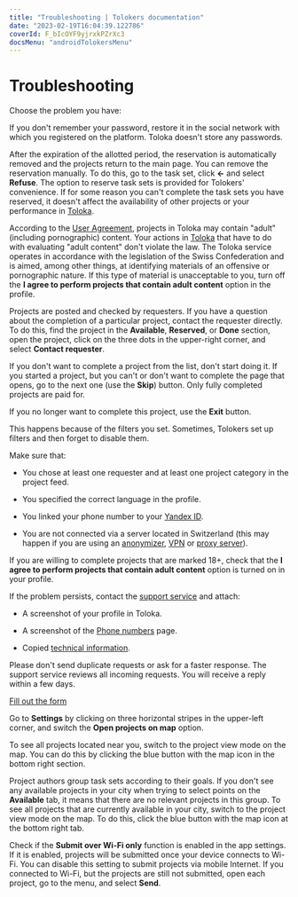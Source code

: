 ```yaml
---
title: "Troubleshooting | Tolokers documentation"
date: "2023-02-19T16:04:39.122786"
coverId: F_bIcOYF9yjrxkPZrXc3
docsMenu: "androidTolokersMenu"
---
```



# Troubleshooting

Choose the problem you have:

<Cut title="Problem with registration or login">

<TroubleshootingContent1/>

<Cut title="I don't remember my username or password">

If you don't remember your password, restore it in the social network with which you registered on the platform. Toloka doesn't store any passwords.

</Cut>

<TroubleshootingContent2/>

</Cut>

<TroubleshootingContent12/>

<Cut title="Questions about projects">

<TroubleshootingContent13/>

<Cut title="How do I remove a reservation from a task?">

After the expiration of the allotted period, the reservation is automatically removed and the projects return to the main page. You can remove the reservation manually. To do this, go to the task set, click **←** and select **Refuse**. The option to reserve task sets is provided for Tolokers' convenience. If for some reason you can't complete the task sets you have reserved, it doesn't affect the availability of other projects or your performance in [Toloka](https://toloka.ai/tolokers/en/).

</Cut>

<Cut title="Questions about the content of projects">

<Cut title="The project contains adult content">

According to the [User Agreement](https://toloka.ai/tolokers/legal/user-agreement/), projects in Toloka may contain "adult" (including pornographic) content. Your actions in [Toloka](https://toloka.ai/tolokers/en/) that have to do with evaluating "adult content" don't violate the law. The Toloka service operates in accordance with the legislation of the Swiss Confederation and is aimed, among other things, at identifying materials of an offensive or pornographic nature. If this type of material is unacceptable to you, turn off the **I agree to perform projects that contain adult content** option in the profile.

</Cut>

<TroubleshootingContent3/>

</Cut>

<Cut title="Questions about a particular project">

Projects are posted and checked by requesters. If you have a question about the completion of a particular project, contact the requester directly. To do this, find the project in the **Available**, **Reserved**, or **Done** section, open the project, click on the three dots in the upper-right corner, and select **Contact requester**.

<TroubleshootingContent4/>

</Cut>

<TroubleshootingContent14/>

<Cut title="What should I do if I received a project that I do not want to complete?">

If you don't want to complete a project from the list, don't start doing it. If you started a project, but you can't or don't want to complete the page that opens, go to the next one (use the **Skip**) button. Only fully completed projects are paid for.

If you no longer want to complete this project, use the **Exit** button.

</Cut>

<TroubleshootingContent5/>

<Cut title="There are no projects in the list">

This happens because of the filters you set. Sometimes, Tolokers set up filters and then forget to disable them.

Make sure that:

- You chose at least one requester and at least one project category in the project feed.

- You specified the correct language in the profile.

- You linked your phone number to your [Yandex ID](https://passport.yandex.com/profile/phones).

- You are not connected via a server located in Switzerland (this may happen if you are using an [anonymizer](https://en.wikipedia.org/wiki/Anonymizer), [VPN](https://en.wikipedia.org/wiki/Virtual_private_network) or [proxy server](https://en.wikipedia.org/wiki/Proxy_server)).

<Note mode="note" title="Note">

If you are willing to complete projects that are marked 18+, check that the **I agree to perform projects that contain adult content** option is turned on in your profile.

</Note>

If the problem persists, contact the [support service](../support?form-source=troubleshooting#contact) and attach:

- A screenshot of your profile in Toloka.

- A screenshot of the [Phone numbers](https://passport.yandex.com/profile/phones) page.

- Copied [technical information](https://yandex.com/internet/).

<Note mode="note" title="Note">

Please don't send duplicate requests or ask for a faster response. The support service reviews all incoming requests. You will receive a reply within a few days.

</Note>

[Fill out the form](../support?form-source=troubleshooting#contact)

</Cut>

<TroubleshootingContent6/>

</Cut>

<Cut title="Questions about the mobile app">

<TroubleshootingContent7/>

<Cut title="How do I change the type of walk-home projects?">

Go to **Settings** by clicking on three horizontal stripes in the upper-left corner, and switch the **Open projects on map** option.

</Cut>

<Cut title="How can I see all projects that are near me on the map?">

To see all projects located near you, switch to the project view mode on the map. You can do this by clicking the blue button with the map icon in the bottom right section.

</Cut>

<TroubleshootingContent8/>

</Cut>

<Cut title="Technical issues">

<TroubleshootingContent9/>

<Cut title="I open the project, but there are no points on the map">

Project authors group task sets according to their goals. If you don't see any available projects in your city when trying to select points on the **Available** tab, it means that there are no relevant projects in this group. To see all projects that are currently available in your city, switch to the project view mode on the map. To do this, click the blue button with the map icon at the bottom right tab.

</Cut>

<Cut title="After I click “Submit”, the project remains in “Completed”">

Check if the **Submit over Wi-Fi only** function is enabled in the app settings. If it is enabled, projects will be submitted once your device connects to Wi-Fi. You can disable this setting to submit projects via mobile Internet. If you connected to Wi-Fi, but the projects are still not submitted, open each project, go to the menu, and select **Send**.

</Cut>

<TroubleshootingContent10/>

</Cut>

<TroubleshootingContent11/>
